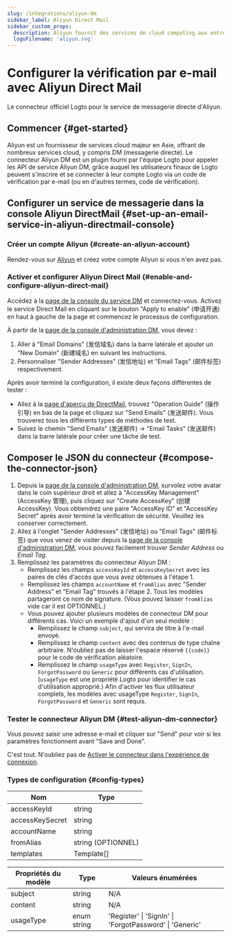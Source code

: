 ```yaml
---
slug: /integrations/aliyun-dm
sidebar_label: Aliyun Direct Mail
sidebar_custom_props:
  description: Aliyun fournit des services de cloud computing aux entreprises en ligne.
  logoFilename: 'aliyun.svg'
---
```



# Configurer la vérification par e-mail avec Aliyun Direct Mail

Le connecteur officiel Logto pour le service de messagerie directe d'Aliyun.

<GuideTip />

## Commencer \{#get-started}

Aliyun est un fournisseur de services cloud majeur en Asie, offrant de nombreux services cloud, y compris DM (messagerie directe). Le connecteur Aliyun DM est un plugin fourni par l'équipe Logto pour appeler les API de service Aliyun DM, grâce auquel les utilisateurs finaux de Logto peuvent s'inscrire et se connecter à leur compte Logto via un code de vérification par e-mail (ou en d'autres termes, code de vérification).

## Configurer un service de messagerie dans la console Aliyun DirectMail \{#set-up-an-email-service-in-aliyun-directmail-console}

### Créer un compte Aliyun \{#create-an-aliyun-account}

Rendez-vous sur [Aliyun](https://aliyun.com/) et créez votre compte Aliyun si vous n'en avez pas.

### Activer et configurer Aliyun Direct Mail \{#enable-and-configure-aliyun-direct-mail}

Accédez à la [page de la console du service DM](https://www.aliyun.com/product/directmail) et connectez-vous. Activez le service Direct Mail en cliquant sur le bouton "Apply to enable" (申请开通) en haut à gauche de la page et commencez le processus de configuration.

À partir de la [page de la console d'administration DM](https://dm.console.aliyun.com/), vous devez :

1. Aller à "Email Domains" (发信域名) dans la barre latérale et ajouter un "New Domain" (新建域名) en suivant les instructions.
2. Personnaliser "Sender Addresses" (发信地址) et "Email Tags" (邮件标签) respectivement.

Après avoir terminé la configuration, il existe deux façons différentes de tester :

- Allez à la [page d'aperçu de DirectMail](https://dm.console.aliyun.com/), trouvez "Operation Guide" (操作引导) en bas de la page et cliquez sur "Send Emails" (发送邮件). Vous trouverez tous les différents types de méthodes de test.
- Suivez le chemin "Send Emails" (发送邮件) -> "Email Tasks" (发送邮件) dans la barre latérale pour créer une tâche de test.

## Composer le JSON du connecteur \{#compose-the-connector-json}

1. Depuis la [page de la console d'administration DM](https://dm.console.aliyun.com/), survolez votre avatar dans le coin supérieur droit et allez à "AccessKey Management" (AccessKey 管理), puis cliquez sur "Create AccessKey" (创建 AccessKey). Vous obtiendrez une paire "AccessKey ID" et "AccessKey Secret" après avoir terminé la vérification de sécurité. Veuillez les conserver correctement.
2. Allez à l'onglet "Sender Addresses" (发信地址) ou "Email Tags" (邮件标签) que vous venez de visiter depuis la [page de la console d'administration DM](https://dm.console.aliyun.com/), vous pouvez facilement trouver _Sender Address_ ou _Email Tag_.
3. Remplissez les paramètres du connecteur Aliyun DM :
   - Remplissez les champs `accessKeyId` et `accessKeySecret` avec les paires de clés d'accès que vous avez obtenues à l'étape 1.
   - Remplissez les champs `accountName` et `fromAlias` avec "Sender Address" et "Email Tag" trouvés à l'étape 2. Tous les modèles partageront ce nom de signature. (Vous pouvez laisser `fromAlias` vide car il est OPTIONNEL.)
   - Vous pouvez ajouter plusieurs modèles de connecteur DM pour différents cas. Voici un exemple d'ajout d'un seul modèle :
     - Remplissez le champ `subject`, qui servira de titre à l'e-mail envoyé.
     - Remplissez le champ `content` avec des contenus de type chaîne arbitraire. N'oubliez pas de laisser l'espace réservé `{{code}}` pour le code de vérification aléatoire.
     - Remplissez le champ `usageType` avec `Register`, `SignIn`, `ForgotPassword` ou `Generic` pour différents cas d'utilisation. (`usageType` est une propriété Logto pour identifier le cas d'utilisation approprié.) Afin d'activer les flux utilisateur complets, les modèles avec usageType `Register`, `SignIn`, `ForgotPassword` et `Generic` sont requis.

### Tester le connecteur Aliyun DM \{#test-aliyun-dm-connector}

Vous pouvez saisir une adresse e-mail et cliquer sur "Send" pour voir si les paramètres fonctionnent avant "Save and Done".

C'est tout. N'oubliez pas de [Activer le connecteur dans l'expérience de connexion](/connectors/email-connectors/#enable-email-sign-up-or-sign-in).

### Types de configuration \{#config-types}

| Nom             | Type               |
| --------------- | ------------------ |
| accessKeyId     | string             |
| accessKeySecret | string             |
| accountName     | string             |
| fromAlias       | string (OPTIONNEL) |
| templates       | Template[]         |

| Propriétés du modèle | Type        | Valeurs énumérées                                       |
| -------------------- | ----------- | ------------------------------------------------------- |
| subject              | string      | N/A                                                     |
| content              | string      | N/A                                                     |
| usageType            | enum string | 'Register' \| 'SignIn' \| 'ForgotPassword' \| 'Generic' |

